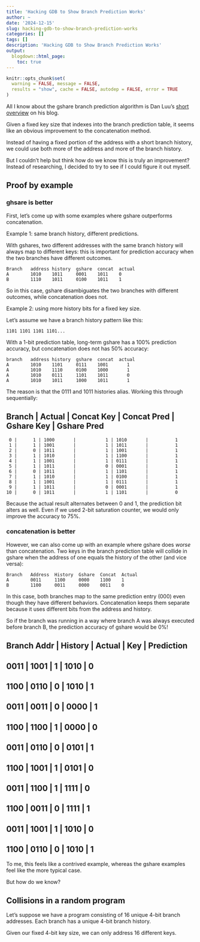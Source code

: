 ```yaml
---
title: 'Hacking GDB to Show Branch Prediction Works'
author: ~
date: '2024-12-15'
slug: hacking-gdb-to-show-branch-prediction-works
categories: []
tags: []
description: 'Hacking GDB to Show Branch Prediction Works'
output:
  blogdown::html_page:
    toc: true
---
```


```r
knitr::opts_chunk$set(
  warning = FALSE, message = FALSE,
  results = "show", cache = FALSE, autodep = FALSE, error = TRUE
)
```

All I know about the gshare branch prediction algorithm
is Dan Luu's [short overview](https://danluu.com/branch-prediction/)
on his blog.

Given a fixed key size that indexes into the branch prediction table,
it seems like an obvious improvement to the concatenation
method.

Instead of having a fixed portion of the address
with a short branch history, we could use both
more of the address and more of the branch history.

But I couldn't help but think how do we know this is truly
an improvement? Instead of researching,
I decided to try to see if I could figure it out myself.

## Proof by example

### ghsare is better

First, let's come up with some examples where gshare
outperforms concatenation.

Example 1: same branch history, different predictions.

With gshares, two different addresses with the same branch history
will always map to different keys: this is important
for prediction accuracy when the two branches have
different outcomes.
```
Branch   address history  gshare  concat  actual
A        1010    1011     0001    1011    0
B        1110    1011     0100    1011    1
```

So in this case, gshare disambiguates the two branches
with different outcomes, while concatenation does not.


Example 2: using more history bits for a fixed key size.

Let's assume we have a branch history pattern like this:
```
1101 1101 1101 1101...
```

With a 1-bit prediction table, long-term gshare has a 100%
prediction accuracy, but concatenation does not has 50% accuracy:

```
branch   address history  gshare  concat  actual
A        1010    1101     0111    1001       1
A        1010    1110     0100    1000       1
A        1010    0111     1101    1011       0
A        1010    1011     1000    1011       1
```

The reason is that the 0111 and 1011 histories alias.
Working this through sequentially:

Branch | Actual | Concat Key | Concat Pred | Gshare Key | Gshare Pred
-----------------------------------------------------------------
     0 |      1 | 1000       |           1 | 1010       |          1
     1 |      1 | 1001       |           1 | 1011       |          1
     2 |      0 | 1011       |           1 | 1001       |          1
     3 |      1 | 1010       |           1 | 1100       |          1
     4 |      1 | 1001       |           1 | 0111       |          1
     5 |      1 | 1011       |           0 | 0001       |          1
     6 |      0 | 1011       |           1 | 1101       |          1
     7 |      1 | 1010       |           1 | 0100       |          1
     8 |      1 | 1001       |           1 | 0111       |          1
     9 |      1 | 1011       |           0 | 0001       |          1
    10 |      0 | 1011       |           1 | 1101       |          0


Because the actual result alternates between 0 and 1,
the prediction bit alters as well.
Even if we used 2-bit saturation counter, we would only improve
the accuracy to 75%.

### concatenation is better

However, we can also come up with an example where gshare
does *worse* than concatenation. Two keys in the branch
prediction table will collide in gshare
when the address of one equals the history of the other (and vice versa):

```
Branch   Address  History  Gshare  Concat  Actual
A        0011     1100     0000    1100    1
B        1100     0011     0000    0011    0
```

In this case, both branches map to the same prediction entry (000)
even though they have different behaviors. Concatenation keeps them
separate because it uses different bits from the address and history.

So if the branch was running in a way where branch A was always executed
before branch B, the prediction accuracy of gshare would be 0%!

Branch Addr | History | Actual | Key  | Prediction
-----------------------------------------------------------------
0011       | 1001    |      1 | 1010 |         0
-----------------------------------------------------------------
1100       | 0110    |      0 | 1010 |         1
-----------------------------------------------------------------
0011       | 0011    |      0 | 0000 |         1
-----------------------------------------------------------------
1100       | 1100    |      1 | 0000 |         0
-----------------------------------------------------------------
0011       | 0110    |      0 | 0101 |         1
-----------------------------------------------------------------
1100       | 1001    |      1 | 0101 |         0
-----------------------------------------------------------------
0011       | 1100    |      1 | 1111 |         0
-----------------------------------------------------------------
1100       | 0011    |      0 | 1111 |         1
-----------------------------------------------------------------
0011       | 1001    |      1 | 1010 |         0
-----------------------------------------------------------------
1100       | 0110    |      0 | 1010 |         1
-----------------------------------------------------------------

To me, this feels like a contrived example, whereas the
gshare examples feel like the more typical case.

But how do we know?

## Collisions in a random program

Let's suppose we have a program consisting
of 16 unique 4-bit branch addresses.
Each branch has a unique 4-bit branch history.

Given our fixed 4-bit key size, we can only
address 16 different keys.
